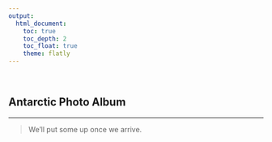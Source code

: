 ```yaml
---
output: 
  html_document:
    toc: true
    toc_depth: 2
    toc_float: true
    theme: flatly
---
```


<br>

## Antarctic Photo Album

***

>We'll put some up once we arrive.